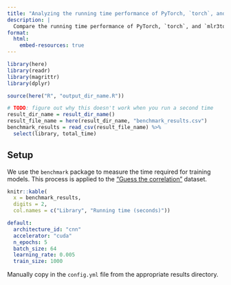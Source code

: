 ```yaml
---
title: "Analyzing the running time performance of PyTorch, `torch`, and `mlr3torch`"
description: |
  Compare the running time performance of PyTorch, `torch`, and `mlr3torch`.
format:
  html:
    embed-resources: true
---
```


```r
library(here)
library(readr)
library(magrittr)
library(dplyr)
```

```r
source(here("R", "output_dir_name.R"))
```

```r
# TODO: figure out why this doesn't work when you run a second time
result_dir_name = result_dir_name()
result_file_name = here(result_dir_name, "benchmark_results.csv")
benchmark_results = read_csv(result_file_name) %>%
  select(library, total_time)
```

## Setup

We use the `benchmark` package to measure the time required for training models. This process is applied to the ["Guess the correlation"](https://torch.mlverse.org/start/guess_the_correlation/) dataset.

```r
knitr::kable(
  x = benchmark_results,
  digits = 2,
  col.names = c("Library", "Running time (seconds)"))
```

``` .yaml
default:
  architecture_id: "cnn"
  accelerator: "cuda"
  n_epochs: 5
  batch_size: 64
  learning_rate: 0.005
  train_size: 1000
```

Manually copy in the `config.yml` file from the appropriate results directory.

